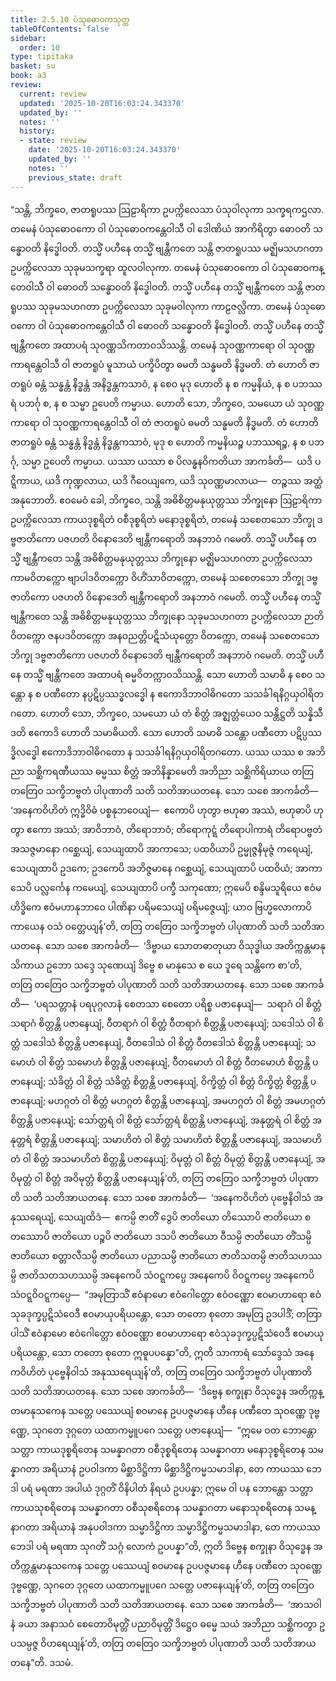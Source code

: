 ```yaml
---
title: 2.5.10 ပံသုဓောဝကသုတ္တ
tableOfContents: false
sidebar:
  order: 10
type: tipitaka
basket: su
book: a3
review:
  current: review
  updated: '2025-10-20T16:03:24.343370'
  updated_by: ''
  notes: ''
  history:
  - state: review
    date: '2025-10-20T16:03:24.343370'
    updated_by: ''
    notes: ''
    previous_state: draft
---
```



<DynamicBreadcrumb />


<ReviewStatus review={frontmatter.review} showDetails={true} />

<HypothesisAnnotation frontmatter={frontmatter} />

<Division number="102" book="a3" e="ch" v="15" p="255">

<Paragraph number="854" book="a3">
“သန္တိ, ဘိက္ခဝေ, ဇာတရူပဿ ဩဠာရိကာ ဥပက္ကိလေသာ ပံသုဝါလုကာ သက္ခရကဌလာ. တမေနံ ပံသုဓောဝကော ဝါ ပံသုဓောဝကန္တေဝါသီ ဝါ ဒေါဏိယံ အာကိရိတွာ ဓောဝတိ သန္ဓောဝတိ နိဒ္ဓေါဝတိ. တသ္မိံ ပဟီနေ တသ္မိံ ဗျန္တီကတေ သန္တိ ဇာတရူပဿ မဇ္ဈိမသဟဂတာ ဥပက္ကိလေသာ သုခုမသက္ခရာ ထူလဝါလုကာ. တမေနံ ပံသုဓောဝကော ဝါ ပံသုဓောဝကန္တေဝါသီ ဝါ ဓောဝတိ သန္ဓောဝတိ နိဒ္ဓေါဝတိ. တသ္မိံ ပဟီနေ တသ္မိံ ဗျန္တီကတေ သန္တိ ဇာတရူပဿ သုခုမသဟဂတာ ဥပက္ကိလေသာ သုခုမဝါလုကာ ကာဠဇလ္လိကာ. တမေနံ ပံသုဓောဝကော ဝါ ပံသုဓောဝကန္တေဝါသီ ဝါ ဓောဝတိ သန္ဓောဝတိ နိဒ္ဓေါဝတိ. တသ္မိံ ပဟီနေ တသ္မိံ ဗျန္တီကတေ အထာပရံ သုဝဏ္ဏသိကတာဝသိဿန္တိ. တမေနံ သုဝဏ္ဏကာရော ဝါ သုဝဏ္ဏကာရန္တေဝါသီ ဝါ ဇာတရူပံ မူသာယံ ပက္ခိပိတွာ ဓမတိ သန္ဓမတိ နိဒ္ဓမတိ. တံ ဟောတိ ဇာတရူပံ ဓန္တံ သန္ဓန္တံ နိဒ္ဓန္တံ အနိဒ္ဓန္တကသာဝံ, န စေဝ မုဒု ဟောတိ န စ ကမ္မနိယံ, န စ ပဘဿရံ ပဘင်္ဂု စ, န စ သမ္မာ ဥပေတိ ကမ္မာယ. ဟောတိ သော, ဘိက္ခဝေ, သမယော ယံ သုဝဏ္ဏကာရော ဝါ သုဝဏ္ဏကာရန္တေဝါသီ ဝါ တံ ဇာတရူပံ ဓမတိ သန္ဓမတိ နိဒ္ဓမတိ. တံ ဟောတိ ဇာတရူပံ ဓန္တံ သန္ဓန္တံ နိဒ္ဓန္တံ နိဒ္ဓန္တကသာဝံ, မုဒု စ ဟောတိ ကမ္မနိယဉ္စ ပဘဿရဉ္စ, န စ ပဘင်္ဂု, သမ္မာ ဥပေတိ ကမ္မာယ. ယဿာ ယဿာ စ ပိလန္ဓနဝိကတိယာ အာကင်္ခတိ—  ယဒိ ပဋ္ဋိကာယ, ယဒိ ကုဏ္ဍလာယ, ယဒိ ဂီဝေယျကေ, ယဒိ သုဝဏ္ဏမာလာယ—  တဉ္စဿ အတ္ထံ အနုဘောတိ.
</Paragraph>

<Paragraph number="855" book="a3">
ဧဝမေဝံ ခေါ, ဘိက္ခဝေ, သန္တိ အဓိစိတ္တမနုယုတ္တဿ ဘိက္ခုနော ဩဠာရိကာ ဥပက္ကိလေသာ ကာယဒုစ္စရိတံ ဝစီဒုစ္စရိတံ မနောဒုစ္စရိတံ, တမေနံ သစေတသော ဘိက္ခု ဒဗ္ဗဇာတိကော ပဇဟတိ ဝိနောဒေတိ ဗျန္တီကရောတိ အနဘာဝံ ဂမေတိ. တသ္မိံ ပဟီနေ တသ္မိံ ဗျန္တီကတေ သန္တိ အဓိစိတ္တမနုယုတ္တဿ ဘိက္ခုနော မဇ္ဈိမသဟဂတာ ဥပက္ကိလေသာ ကာမဝိတက္ကော ဗျာပါဒဝိတက္ကော ဝိဟိံသာဝိတက္ကော, တမေနံ သစေတသော ဘိက္ခု ဒဗ္ဗဇာတိကော ပဇဟတိ ဝိနောဒေတိ ဗျန္တီကရောတိ အနဘာဝံ ဂမေတိ. တသ္မိံ ပဟီနေ တသ္မိံ ဗျန္တီကတေ သန္တိ အဓိစိတ္တမနုယုတ္တဿ ဘိက္ခုနော သုခုမသဟဂတာ ဥပက္ကိလေသာ ဉာတိဝိတက္ကော ဇနပဒဝိတက္ကော အနဝညတ္တိပဋိသံယုတ္တော ဝိတက္ကော, တမေနံ သစေတသော ဘိက္ခု ဒဗ္ဗဇာတိကော ပဇဟတိ ဝိနောဒေတိ ဗျန္တီကရောတိ အနဘာဝံ ဂမေတိ. တသ္မိံ ပဟီနေ တသ္မိံ ဗျန္တီကတေ အထာပရံ ဓမ္မဝိတက္ကာဝသိဿန္တိ. သော ဟောတိ သမာဓိ န စေဝ သန္တော န စ ပဏီတော နပ္ပဋိပ္ပဿဒ္ဓလဒ္ဓေါ န ဧကောဒိဘာဝါဓိဂတော သသင်္ခါရနိဂ္ဂယှဝါရိတဂတော. ဟောတိ သော, ဘိက္ခဝေ, သမယော ယံ တံ စိတ္တံ အဇ္ဈတ္တံယေဝ သန္တိဋ္ဌတိ သန္နိသီဒတိ ဧကောဒိ ဟောတိ သမာဓိယတိ. သော ဟောတိ သမာဓိ သန္တော ပဏီတော ပဋိပ္ပဿဒ္ဓိလဒ္ဓေါ ဧကောဒိဘာဝါဓိဂတော န သသင်္ခါရနိဂ္ဂယှဝါရိတဂတော. ယဿ ယဿ စ အဘိညာ သစ္ဆိကရဏီယဿ ဓမ္မဿ စိတ္တံ အဘိနိန္နာမေတိ အဘိညာ သစ္ဆိကိရိယာယ တတြ တတြေဝ သက္ခိဘဗ္ဗတံ ပါပုဏာတိ သတိ သတိအာယတနေ.
</Paragraph>

<Paragraph number="856" book="a3">
သော သစေ အာကင်္ခတိ—  ‘အနေကဝိဟိတံ ဣဒ္ဓိဝိဓံ ပစ္စနုဘဝေယျံ—  ဧကောပိ ဟုတွာ ဗဟုဓာ အဿံ, ဗဟုဓာပိ ဟုတွာ ဧကော အဿံ; အာဝိဘာဝံ, တိရောဘာဝံ; တိရောကုဋ္ဋံ တိရောပါကာရံ တိရောပဗ္ဗတံ အသဇ္ဇမာနော ဂစ္ဆေယျံ, သေယျထာပိ အာကာသေ; ပထဝိယာပိ ဥမ္မုဇ္ဇနိမုဇ္ဇံ ကရေယျံ, သေယျထာပိ ဥဒကေ; ဥဒကေပိ အဘိဇ္ဇမာနေ ဂစ္ဆေယျံ, သေယျထာပိ ပထဝိယံ; အာကာသေပိ ပလ္လင်္ကေန ကမေယျံ, သေယျထာပိ ပက္ခီ သကုဏော; ဣမေပိ စန္ဒိမသူရိယေ ဧဝံမဟိဒ္ဓိကေ ဧဝံမဟာနုဘာဝေ ပါဏိနာ ပရိမသေယျံ ပရိမဇ္ဇေယျံ; ယာဝ ဗြဟ္မလောကာပိ ကာယေန ဝသံ ဝတ္တေယျန်’တိ, တတြ တတြေဝ သက္ခိဘဗ္ဗတံ ပါပုဏာတိ သတိ သတိအာယတနေ.
</Paragraph>

<Paragraph number="857" book="a3">
သော သစေ အာကင်္ခတိ—  ‘ဒိဗ္ဗာယ သောတဓာတုယာ ဝိသုဒ္ဓါယ အတိက္ကန္တမာနုသိကာယ ဥဘော သဒ္ဒေ သုဏေယျံ ဒိဗ္ဗေ စ မာနုသေ စ ယေ ဒူရေ သန္တိကေ စာ’တိ, တတြ တတြေဝ သက္ခိဘဗ္ဗတံ ပါပုဏာတိ သတိ သတိအာယတနေ.
</Paragraph>

<Paragraph number="858" book="a3">
သော သစေ အာကင်္ခတိ—  ‘ပရသတ္တာနံ ပရပုဂ္ဂလာနံ စေတသာ စေတော ပရိစ္စ ပဇာနေယျံ—  သရာဂံ ဝါ စိတ္တံ သရာဂံ စိတ္တန္တိ ပဇာနေယျံ, ဝီတရာဂံ ဝါ စိတ္တံ ဝီတရာဂံ စိတ္တန္တိ ပဇာနေယျံ; သဒေါသံ ဝါ စိတ္တံ သဒေါသံ စိတ္တန္တိ ပဇာနေယျံ, ဝီတဒေါသံ ဝါ စိတ္တံ ဝီတဒေါသံ စိတ္တန္တိ ပဇာနေယျံ; သမောဟံ ဝါ စိတ္တံ သမောဟံ စိတ္တန္တိ ပဇာနေယျံ, ဝီတမောဟံ ဝါ စိတ္တံ ဝီတမောဟံ စိတ္တန္တိ ပဇာနေယျံ; သံခိတ္တံ ဝါ စိတ္တံ သံခိတ္တံ စိတ္တန္တိ ပဇာနေယျံ, ဝိက္ခိတ္တံ ဝါ စိတ္တံ ဝိက္ခိတ္တံ စိတ္တန္တိ ပဇာနေယျံ; မဟဂ္ဂတံ ဝါ စိတ္တံ မဟဂ္ဂတံ စိတ္တန္တိ ပဇာနေယျံ, အမဟဂ္ဂတံ ဝါ စိတ္တံ အမဟဂ္ဂတံ စိတ္တန္တိ ပဇာနေယျံ; သော်တ္တရံ ဝါ စိတ္တံ သော်တ္တရံ စိတ္တန္တိ ပဇာနေယျံ, အနုတ္တရံ ဝါ စိတ္တံ အနုတ္တရံ စိတ္တန္တိ ပဇာနေယျံ; သမာဟိတံ ဝါ စိတ္တံ သမာဟိတံ စိတ္တန္တိ ပဇာနေယျံ, အသမာဟိတံ ဝါ စိတ္တံ အသမာဟိတံ စိတ္တန္တိ ပဇာနေယျံ; ဝိမုတ္တံ ဝါ စိတ္တံ ဝိမုတ္တံ စိတ္တန္တိ ပဇာနေယျံ, အဝိမုတ္တံ ဝါ စိတ္တံ အဝိမုတ္တံ စိတ္တန္တိ ပဇာနေယျန်’တိ, တတြ တတြေဝ သက္ခိဘဗ္ဗတံ ပါပုဏာတိ သတိ သတိအာယတနေ.
</Paragraph>

<Paragraph number="859" book="a3">
သော သစေ အာကင်္ခတိ—  ‘အနေကဝိဟိတံ ပုဗ္ဗေနိဝါသံ အနုဿရေယျံ, သေယျထိဒံ—  ဧကမ္ပိ ဇာတိံ ဒွေပိ ဇာတိယော တိဿောပိ ဇာတိယော စတဿောပိ ဇာတိယော ပဉ္စပိ ဇာတိယော ဒသပိ ဇာတိယော ဝီသမ္ပိ ဇာတိယော တိံသမ္ပိ ဇာတိယော စတ္တာလီသမ္ပိ ဇာတိယော ပညာသမ္ပိ ဇာတိယော ဇာတိသတမ္ပိ ဇာတိသဟဿမ္ပိ ဇာတိသတသဟဿမ္ပိ အနေကေပိ သံဝဋ္ဋကပ္ပေ အနေကေပိ ဝိဝဋ္ဋကပ္ပေ အနေကေပိ သံဝဋ္ဋဝိဝဋ္ဋကပ္ပေ—  “အမုတြာသိံ ဧဝံနာမော ဧဝံဂေါတ္တော ဧဝံဝဏ္ဏော ဧဝမာဟာရော ဧဝံသုခဒုက္ခပ္ပဋိသံဝေဒီ ဧဝမာယုပရိယန္တော, သော တတော စုတော အမုတြ ဥဒပါဒိံ; တတြာပါသိံ ဧဝံနာမော ဧဝံဂေါတ္တော ဧဝံဝဏ္ဏော ဧဝမာဟာရော ဧဝံသုခဒုက္ခပ္ပဋိသံဝေဒီ ဧဝမာယုပရိယန္တော, သော တတော စုတော ဣဓူပပန္နော”တိ, ဣတိ သာကာရံ သော်ဒ္ဒေသံ အနေကဝိဟိတံ ပုဗ္ဗေနိဝါသံ အနုဿရေယျန်’တိ, တတြ တတြေဝ သက္ခိဘဗ္ဗတံ ပါပုဏာတိ သတိ သတိအာယတနေ.
</Paragraph>

<Paragraph number="860" book="a3">
သော သစေ အာကင်္ခတိ—  ‘ဒိဗ္ဗေန စက္ခုနာ ဝိသုဒ္ဓေန အတိက္ကန္တမာနုသကေန သတ္တေ ပဿေယျံ စဝမာနေ ဥပပဇ္ဇမာနေ ဟီနေ ပဏီတေ သုဝဏ္ဏေ ဒုဗ္ဗဏ္ဏေ, သုဂတေ ဒုဂ္ဂတေ ယထာကမ္မူပဂေ သတ္တေ ပဇာနေယျံ—  “ဣမေ ဝတ ဘောန္တော သတ္တာ ကာယဒုစ္စရိတေန သမန္နာဂတာ ဝစီဒုစ္စရိတေန သမန္နာဂတာ မနောဒုစ္စရိတေန သမန္နာဂတာ အရိယာနံ ဥပဝါဒကာ မိစ္ဆာဒိဋ္ဌိကာ မိစ္ဆာဒိဋ္ဌိကမ္မသမာဒါနာ, တေ ကာယဿ ဘေဒါ ပရံ မရဏာ အပါယံ ဒုဂ္ဂတိံ ဝိနိပါတံ နိရယံ ဥပပန္နာ; ဣမေ ဝါ ပန ဘောန္တော သတ္တာ ကာယသုစရိတေန သမန္နာဂတာ ဝစီသုစရိတေန သမန္နာဂတာ မနောသုစရိတေန သမန္နာဂတာ အရိယာနံ အနုပဝါဒကာ သမ္မာဒိဋ္ဌိကာ သမ္မာဒိဋ္ဌိကမ္မသမာဒါနာ, တေ ကာယဿ ဘေဒါ ပရံ မရဏာ သုဂတိံ သဂ္ဂံ လောကံ ဥပပန္နာ”တိ, ဣတိ ဒိဗ္ဗေန စက္ခုနာ ဝိသုဒ္ဓေန အတိက္ကန္တမာနုသကေန သတ္တေ ပဿေယျံ စဝမာနေ ဥပပဇ္ဇမာနေ ဟီနေ ပဏီတေ သုဝဏ္ဏေ ဒုဗ္ဗဏ္ဏေ, သုဂတေ ဒုဂ္ဂတေ ယထာကမ္မူပဂေ သတ္တေ ပဇာနေယျန်’တိ, တတြ တတြေဝ သက္ခိဘဗ္ဗတံ ပါပုဏာတိ သတိ သတိအာယတနေ.
</Paragraph>

<Paragraph number="861" book="a3">
သော သစေ အာကင်္ခတိ—  ‘အာသဝါနံ ခယာ အနာသဝံ စေတောဝိမုတ္တိံ ပညာဝိမုတ္တိံ ဒိဋ္ဌေဝ ဓမ္မေ သယံ အဘိညာ သစ္ဆိကတွာ ဥပသမ္ပဇ္ဇ ဝိဟရေယျန်’တိ, တတြ တတြေဝ သက္ခိဘဗ္ဗတံ ပါပုဏာတိ သတိ သတိအာယတနေ”တိ.

</Paragraph>
</Division>

<Paragraph number="862" type="center" book="a3">
ဒသမံ.
</Paragraph>